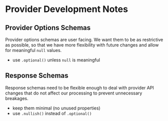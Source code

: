 # Provider Development Notes

## Provider Options Schemas

Provider options schemas are user facing.
We want them to be as restrictive as possible, so that we have more flexibility with future changes and allow for meaningful `null` values.

- use `.optional()` unless `null` is meaningful

## Response Schemas

Response schemas need to be flexible enough to deal with provider API changes that do not affect our processing
to prevent unnecessary breakages.

- keep them minimal (no unused properties)
- use `.nullish()` instead of `.optional()`
